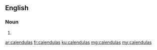 ==English==

===Noun===
{{head|en|noun plural form}}

# {{plural of|calendula|lang=en}}

[[ar:calendulas]]
[[fr:calendulas]]
[[ku:calendulas]]
[[mg:calendulas]]
[[my:calendulas]]